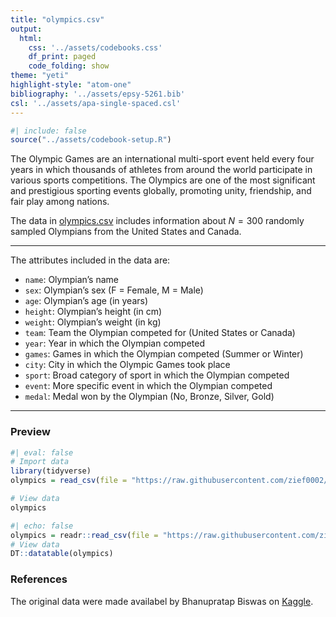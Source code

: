 ```yaml
---
title: "olympics.csv"
output: 
  html:
    css: '../assets/codebooks.css'
    df_print: paged
    code_folding: show
theme: "yeti"
highlight-style: "atom-one"
bibliography: '../assets/epsy-5261.bib'
csl: '../assets/apa-single-spaced.csl'
---
```



```r
#| include: false
source("../assets/codebook-setup.R")
```

The Olympic Games are an international multi-sport event held every four years in which thousands of athletes from around the world participate in various sports competitions. The Olympics are one of the most significant and prestigious sporting events globally, promoting unity, friendship, and fair play among nations.

The data in [olympics.csv](https://raw.githubusercontent.com/zief0002/epsy-5261/main/data/olympics.csv) includes information about $N=300$ randomly sampled Olympians from the United States and Canada.

---

The attributes included in the data are:

- `name`: Olympian's name
- `sex`: Olympian's sex (F = Female, M = Male)
- `age`: Olympian's age (in years)
- `height`: Olympian's height (in cm)
- `weight`: Olympian's weight (in kg)
- `team`: Team the Olympian competed for (United States or Canada)
- `year`: Year in which the Olympian competed
- `games`: Games in which the Olympian competed (Summer or Winter)
- `city`: City in which the Olympic Games took place
- `sport`: Broad category of sport in which the Olympian competed
- `event`: More specific event in which the Olympian competed
- `medal`: Medal won by the Olympian (No, Bronze, Silver, Gold)


---


### Preview

```r
#| eval: false
# Import data
library(tidyverse)
olympics = read_csv(file = "https://raw.githubusercontent.com/zief0002/epsy-5261/main/data/olympics.csv")

# View data
olympics
```

```r
#| echo: false
olympics = readr::read_csv(file = "https://raw.githubusercontent.com/zief0002/epsy-5261/main/data/olympics.csv")
# View data
DT::datatable(olympics)
```


### References

The original data were made availabel by Bhanupratap Biswas on [Kaggle](https://www.kaggle.com/datasets/bhanupratapbiswas/olympic-data?resource=download).


